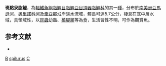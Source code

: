 {{Speciesbox
| taxon = Crenuchus spilurus
| binomial_authority = [[Günther|Günther]], 1863
| status = NE
| status_system = IUCN3.1
}}
'''斑點泉脂鯉'''，為[[輻鰭魚綱|輻鰭魚綱]][[脂鯉目|脂鯉目]][[脂鯉亞目|脂鯉亞目]][[頂器脂鯉科|頂器脂鯉科]]的其一[[種|種]]，分布於[[南美洲|南美洲]][[亞馬遜河|亞馬遜河]]、[[奧里諾科河|奧里諾科河]]及[[圭亞那|圭亞那]]沿岸淡水流域，體長可達5.7公分，棲息在底中層水域，具領域性，以[[昆蟲|昆蟲]]幼蟲、[[橈腳類|橈腳類]]等為食，生活習性不明，可作為觀賞魚。

== 参考文献 ==
{{refbegin}}
*{{FishBase_species|genus=Crenuchus|species=spilurus|year=2013|month=10}}
{{refend}}
{{taxonbar}}

[[Category:觀賞魚|B]]
[[Category:泉脂鯉屬|spilurus]]
[[Category:1863年描述的鱼类|C]]